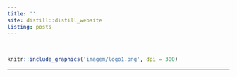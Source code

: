 ```yaml
---
title: ''
site: distill::distill_website
listing: posts
---
```


</br>

```r
knitr::include_graphics('imagem/logo1.png', dpi = 300)  
```

<hr color="#1c3d86" size="1.5">
